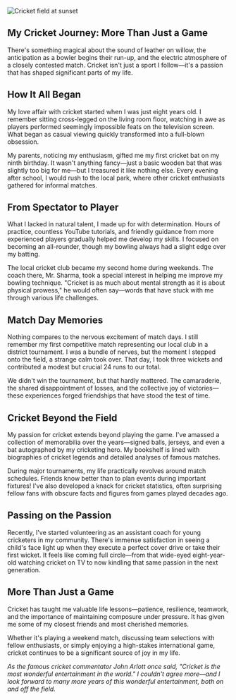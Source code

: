 
<img
  src="/images/cricket.jpg"
  alt="Cricket field at sunset"
  className="w-full h-60 rounded-lg shadow-md"
/>
## My Cricket Journey: More Than Just a Game

There's something magical about the sound of leather on willow, the anticipation as a bowler begins their run-up, and the electric atmosphere of a closely contested match. Cricket isn't just a sport I follow—it's a passion that has shaped significant parts of my life.

## How It All Began

My love affair with cricket started when I was just eight years old. I remember sitting cross-legged on the living room floor, watching in awe as players performed seemingly impossible feats on the television screen. What began as casual viewing quickly transformed into a full-blown obsession.

My parents, noticing my enthusiasm, gifted me my first cricket bat on my ninth birthday. It wasn't anything fancy—just a basic wooden bat that was slightly too big for me—but I treasured it like nothing else. Every evening after school, I would rush to the local park, where other cricket enthusiasts gathered for informal matches.

## From Spectator to Player

What I lacked in natural talent, I made up for with determination. Hours of practice, countless YouTube tutorials, and friendly guidance from more experienced players gradually helped me develop my skills. I focused on becoming an all-rounder, though my bowling always had a slight edge over my batting.

The local cricket club became my second home during weekends. The coach there, Mr. Sharma, took a special interest in helping me improve my bowling technique. "Cricket is as much about mental strength as it is about physical prowess," he would often say—words that have stuck with me through various life challenges.

## Match Day Memories

Nothing compares to the nervous excitement of match days. I still remember my first competitive match representing our local club in a district tournament. I was a bundle of nerves, but the moment I stepped onto the field, a strange calm took over. That day, I took three wickets and contributed a modest but crucial 24 runs to our total.

We didn't win the tournament, but that hardly mattered. The camaraderie, the shared disappointment of losses, and the collective joy of victories—these experiences forged friendships that have stood the test of time.

## Cricket Beyond the Field

My passion for cricket extends beyond playing the game. I've amassed a collection of memorabilia over the years—signed balls, jerseys, and even a bat autographed by my cricketing hero. My bookshelf is lined with biographies of cricket legends and detailed analyses of famous matches.

During major tournaments, my life practically revolves around match schedules. Friends know better than to plan events during important fixtures! I've also developed a knack for cricket statistics, often surprising fellow fans with obscure facts and figures from games played decades ago.

## Passing on the Passion

Recently, I've started volunteering as an assistant coach for young cricketers in my community. There's immense satisfaction in seeing a child's face light up when they execute a perfect cover drive or take their first wicket. It feels like coming full circle—from that wide-eyed eight-year-old watching cricket on TV to now kindling that same passion in the next generation.

## More Than Just a Game

Cricket has taught me valuable life lessons—patience, resilience, teamwork, and the importance of maintaining composure under pressure. It has given me some of my closest friends and most cherished memories.

Whether it's playing a weekend match, discussing team selections with fellow enthusiasts, or simply enjoying a high-stakes international game, cricket continues to be a significant source of joy in my life.

*As the famous cricket commentator John Arlott once said, "Cricket is the most wonderful entertainment in the world." I couldn't agree more—and I look forward to many more years of this wonderful entertainment, both on and off the field.*
